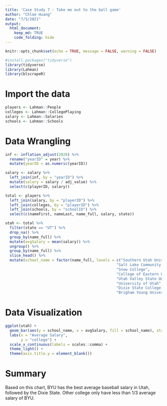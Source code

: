 ```yaml
---
title: 'Case Study 7 : Take me out to the ball game'
author: "Chloe Huang"
date: "7/5/2021"
output: 
  html_document: 
    keep_md: TRUE
    code_folding: hide
---
```


```r
knitr::opts_chunk$set(echo = TRUE, message = FALSE, warning = FALSE)
```

```r

#install.packages("tidyverse") 
library(tidyverse)
library(Lahman)
library(blscrapeR)
```

# Import the data
```r
players <- Lahman::People
colleges <- Lahman::CollegePlaying
salary <- Lahman::Salaries
schools <- Lahman::Schools
```

# Data Wrangling
```r
inf <- inflation_adjust(2020) %>% 
  rename("yearID" = year) %>% 
  mutate(yearID = as.numeric(yearID))

salary <- salary %>% 
  left_join(inf, by = "yearID") %>% 
  mutate(salary = salary / adj_value) %>% 
  select(c(playerID, salary))

total <- players %>% 
  left_join(salary, by = "playerID") %>% 
  left_join(colleges, by = "playerID") %>% 
  left_join(schools, by = "schoolID") %>% 
  select(c(nameFirst, nameLast, name_full, salary, state))

utah <- total %>% 
  filter(state == "UT") %>% 
  drop_na() %>% 
  group_by(name_full) %>% 
  mutate(avgSalary = mean(salary)) %>% 
  ungroup() %>% 
  group_by(name_full) %>% 
  slice_head() %>% 
  mutate(school_name = factor(name_full, levels = c("Southern Utah University",
                                                  "Salt Lake Community College",
                                                  "Snow College",
                                                  "College of Eastern Utah",
                                                  "Utah Valley State University",
                                                  "University of Utah",
                                                  "Dixie State College of Utah",
                                                  "Brigham Young University"), ordered = T))


```

# Data Visualization
```r
ggplot(utah) +
  geom_bar(aes(y = school_name, x = avgSalary, fill = school_name), stat = "identity") +
  labs(x = "Average Salary",
       y = "college") +
  scale_x_continuous(labels = scales::comma) +
  theme_light() +
  theme(axis.title.y = element_blank())
```

# Summary
Based on this chart, BYU has the best average baseball salary in Utah, followed by the Dixie State. Other college only have less than 1/3 average salary of BYU. 